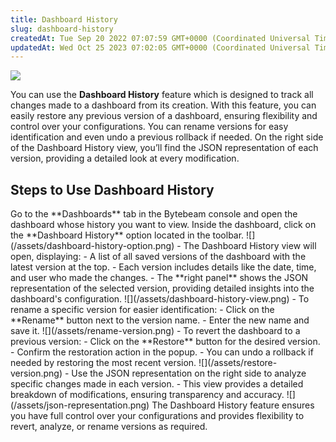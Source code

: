 ```yaml
---
title: Dashboard History
slug: dashboard-history
createdAt: Tue Sep 20 2022 07:07:59 GMT+0000 (Coordinated Universal Time)
updatedAt: Wed Oct 25 2023 07:02:05 GMT+0000 (Coordinated Universal Time)
---
```


![](https://usercontent.clueso.io/1f4455e0-789e-4beb-8cd9-4dac96bc47e4/049b24b7-77cf-4c22-a7ee-23ae98e570eb/567cf113-3cab-4799-810e-c7b45dbe90be/images/351abcc6-a90e-4547-9219-80f7c4feb8ff.gif)

You can use the **Dashboard History** feature which is designed to track all changes made to a dashboard from its creation. With this feature, you can easily restore any previous version of a dashboard, ensuring flexibility and control over your configurations. You can rename versions for easy identification and even undo a previous rollback if needed. On the right side of the Dashboard History view, you’ll find the JSON representation of each version, providing a detailed look at every modification.

## Steps to Use Dashboard History

<Steps>
  <Step title="Navigate to Dashboards">
    Go to the **Dashboards** tab in the Bytebeam console and open the dashboard whose history you want to view.
  </Step>

  <Step title="Access Dashboard History">
    Inside the dashboard, click on the **Dashboard History** option located in the toolbar.  
    ![](/assets/dashboard-history-option.png)
  </Step>

  <Step title="Explore the History View">
    - The Dashboard History view will open, displaying:
      - A list of all saved versions of the dashboard with the latest version at the top.
      - Each version includes details like the date, time, and user who made the changes.
    - The **right panel** shows the JSON representation of the selected version, providing detailed insights into the dashboard's configuration.  
    ![](/assets/dashboard-history-view.png)
  </Step>

  <Step title="Rename Versions">
    - To rename a specific version for easier identification:
      - Click on the **Rename** button next to the version name.
      - Enter the new name and save it.  
    ![](/assets/rename-version.png)
  </Step>

  <Step title="Restore Previous Versions">
    - To revert the dashboard to a previous version:
      - Click on the **Restore** button for the desired version.
      - Confirm the restoration action in the popup.  
    - You can undo a rollback if needed by restoring the most recent version.
    ![](/assets/restore-version.png)
  </Step>

  <Step title="Review and Analyze Changes">
    - Use the JSON representation on the right side to analyze specific changes made in each version.
    - This view provides a detailed breakdown of modifications, ensuring transparency and accuracy.  
    ![](/assets/json-representation.png)
  </Step>
</Steps>

<Note>
The Dashboard History feature ensures you have full control over your configurations and provides flexibility to revert, analyze, or rename versions as required.
</Note>
